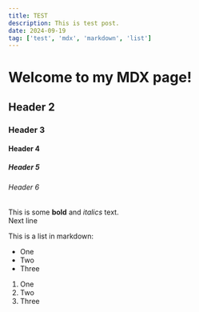 ```yaml
---
title: TEST
description: This is test post.
date: 2024-09-19
tag: ['test', 'mdx', 'markdown', 'list']
---
```


# Welcome to my MDX page!

## Header 2

### Header 3

#### Header 4

##### Header 5

###### Header 6
 
This is some **bold** and _italics_ text.   
Next line
 
This is a list in markdown:
 
- One
- Two
- Three

1. One
2. Two
3. Three